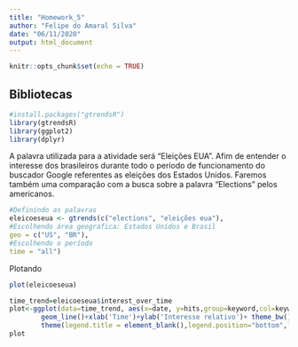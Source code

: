 ```yaml
---
title: "Homework_5"
author: "Felipe do Amaral Silva"
date: "06/11/2020"
output: html_document
---
```


```r
knitr::opts_chunk$set(echo = TRUE)
```
## Bibliotecas
```r
#install.packages("gtrendsR")
library(gtrendsR)
library(ggplot2)
library(dplyr)
```
A palavra utilizada para a atividade será "Eleições EUA". Afim de entender o interesse dos brasileiros durante todo o período de funcionamento do buscador Google referentes as eleições dos Estados Unidos. Faremos também uma comparação com a busca sobre a palavra "Elections" pelos americanos.

```R
#Definindo as palavras
eleicoeseua <- gtrends(c("elections", "eleições eua"), 
#Escolhendo área geografica: Estados Unidos e Brasil
geo = c("US", "BR"), 
#Escolhendo o período
time = "all")
```
Plotando
```R
plot(eleicoeseua)
```

```R
time_trend=eleicoeseua$interest_over_time
plot<-ggplot(data=time_trend, aes(x=date, y=hits,group=keyword,col=keyword))+
        geom_line()+xlab('Time')+ylab('Interesse relativo')+ theme_bw()+
        theme(legend.title = element_blank(),legend.position="bottom",legend.text=element_text(size=12))+ggtitle("Busca no Google sobre eleições nos EUA, por americanos e brasileiros.")
plot
```
